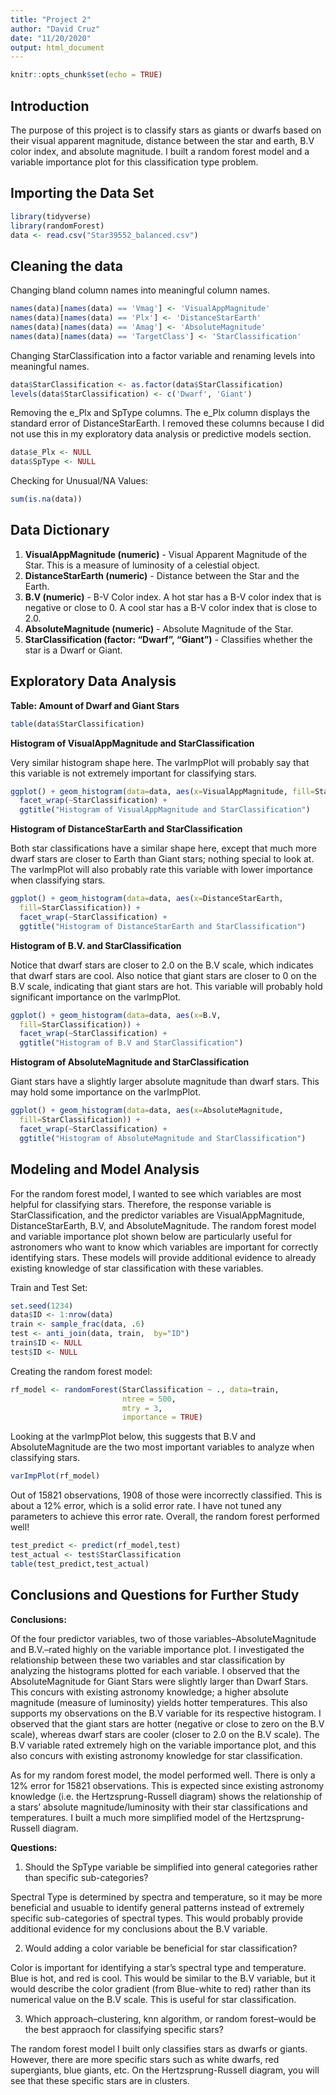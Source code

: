 ```yaml
---
title: "Project 2"
author: "David Cruz"
date: "11/20/2020"
output: html_document
---
```


```r
knitr::opts_chunk$set(echo = TRUE)
```
## Introduction
The purpose of this project is to classify stars as giants or dwarfs based on their visual apparent magnitude, distance between the star and earth, B.V color index, and absolute magnitude. I built a random forest model and a variable importance plot for this classification type problem.

## Importing the Data Set
```r
library(tidyverse)
library(randomForest)
data <- read.csv("Star39552_balanced.csv")
```

## Cleaning the data
Changing bland column names into meaningful column names.
```r
names(data)[names(data) == 'Vmag'] <- 'VisualAppMagnitude'
names(data)[names(data) == 'Plx'] <- 'DistanceStarEarth'
names(data)[names(data) == 'Amag'] <- 'AbsoluteMagnitude'
names(data)[names(data) == 'TargetClass'] <- 'StarClassification'
```

Changing StarClassification into a factor variable and renaming levels into meaningful names.
```r
data$StarClassification <- as.factor(data$StarClassification)
levels(data$StarClassification) <- c('Dwarf', 'Giant')
```

Removing the e_Plx and SpType columns. The e_Plx column displays the standard error of DistanceStarEarth. I removed these columns because I did not use this in my exploratory data analysis or predictive models section.
```r
data$e_Plx <- NULL
data$SpType <- NULL
```

Checking for Unusual/NA Values:
```r
sum(is.na(data))
```

## Data Dictionary
1. **VisualAppMagnitude (numeric)** - Visual Apparent Magnitude of the Star. This is a measure of luminosity of a celestial object.
2. **DistanceStarEarth (numeric)** - Distance between the Star and the Earth.
3. **B.V (numeric)** - B-V Color index. A hot star has a B-V color index that is negative or close to 0. A cool star has a B-V color index that is close to 2.0. 
4. **AbsoluteMagnitude (numeric)** - Absolute Magnitude of the Star.
5. **StarClassification (factor: "Dwarf", "Giant")** - Classifies whether the star is a Dwarf or Giant.

## Exploratory Data Analysis
**Table: Amount of Dwarf and Giant Stars**
```r
table(data$StarClassification)
```

**Histogram of VisualAppMagnitude and StarClassification**

Very similar histogram shape here. The varImpPlot will probably say that this variable is not extremely important for classifying stars.
```r
ggplot() + geom_histogram(data=data, aes(x=VisualAppMagnitude, fill=StarClassification)) +
  facet_wrap(~StarClassification) + 
  ggtitle("Histogram of VisualAppMagnitude and StarClassification")
```

**Histogram of DistanceStarEarth and StarClassification**

Both star classifications have a similar shape here, except that much more dwarf stars are closer to Earth than Giant stars; nothing special to look at. The varImpPlot will also probably rate this variable with lower importance when classifying stars.
```r
ggplot() + geom_histogram(data=data, aes(x=DistanceStarEarth,
  fill=StarClassification)) + 
  facet_wrap(~StarClassification) + 
  ggtitle("Histogram of DistanceStarEarth and StarClassification")
```

**Histogram of B.V. and StarClassification**

Notice that dwarf stars are closer to 2.0 on the B.V scale, which indicates that dwarf stars are cool. Also notice that giant stars are closer to 0 on the B.V scale, indicating that giant stars are hot. This variable will probably hold significant importance on the varImpPlot.
```r
ggplot() + geom_histogram(data=data, aes(x=B.V,
  fill=StarClassification)) + 
  facet_wrap(~StarClassification) + 
  ggtitle("Histogram of B.V and StarClassification")
```

**Histogram of AbsoluteMagnitude and StarClassification**

Giant stars have a slightly larger absolute magnitude than dwarf stars. This may hold some importance on the varImpPlot.
```r
ggplot() + geom_histogram(data=data, aes(x=AbsoluteMagnitude,
  fill=StarClassification)) +
  facet_wrap(~StarClassification) + 
  ggtitle("Histogram of AbsoluteMagnitude and StarClassification")
```

## Modeling and Model Analysis
For the random forest model, I wanted to see which variables are most helpful for classifying stars. Therefore, the response variable is StarClassification, and the predictor variables are VisualAppMagnitude, DistanceStarEarth, B.V, and AbsoluteMagnitude. The random forest model and variable importance plot shown below are particularly useful for astronomers who want to know which variables are important for correctly identifying stars. These models will provide additional evidence to already existing knowledge of star classification with these variables. 

Train and Test Set:
```r
set.seed(1234)
data$ID <- 1:nrow(data)
train <- sample_frac(data, .6)
test <- anti_join(data, train,  by="ID")
train$ID <- NULL
test$ID <- NULL
```

Creating the random forest model:
```r
rf_model <- randomForest(StarClassification ~ ., data=train,
                         ntree = 500,
                         mtry = 3,
                         importance = TRUE)
```

Looking at the varImpPlot below, this suggests that B.V and AbsoluteMagnitude are the two most important variables to analyze when classifying stars.
```r
varImpPlot(rf_model)
```

Out of 15821 observations, 1908 of those were incorrectly classified. This is about a 12% error, which is a solid error rate. I have not tuned any parameters to achieve this error rate. Overall, the random forest performed well!
```r
test_predict <- predict(rf_model,test)
test_actual <- test$StarClassification
table(test_predict,test_actual)
```

## Conclusions and Questions for Further Study

**Conclusions:**

Of the four predictor variables, two of those variables--AbsoluteMagnitude and B.V.--rated highly on the variable importance plot. I investigated the relationship between these two variables and star classification by analyzing the histograms plotted for each variable. I observed that the AbsoluteMagnitude for Giant Stars were slightly larger than Dwarf Stars. This concurs with existing astronomy knowledge; a higher absolute magnitude (measure of luminosity) yields hotter temperatures. This also supports my observations on the B.V variable for its respective histogram. I observed that the giant stars are hotter (negative or close to zero on the B.V scale), whereas dwarf stars are cooler (closer to 2.0 on the B.V scale). The B.V variable rated 
extremely high on the variable importance plot, and this also concurs with existing astronomy knowledge for star classification.

As for my random forest model, the model performed well. There is only a 12% error for 15821 observations. This is expected since existing astronomy knowledge (i.e. the Hertzsprung-Russell diagram) shows the relationship of a stars' absolute magnitude/luminosity with their star classifications and temperatures. I built a much more simplified model of the Hertzsprung-Russell diagram.

**Questions:**

1. Should the SpType variable be simplified into general categories rather than specific sub-categories? 

Spectral Type is determined by spectra and temperature, so it may be more beneficial and usuable to identify general patterns instead of extremely specific sub-categories of spectral types. This would probably provide additional evidence for my conclusions about the B.V variable.

2. Would adding a color variable be beneficial for star classification?

Color is important for identifying a star's spectral type and temperature. Blue is hot, and red is cool. This would be similar to the B.V variable, but it would describe the color gradient (from Blue-white to red) rather than its numerical value on the B.V scale. This is useful for star classification.

3. Which approach--clustering, knn algorithm, or random forest--would be the best appraoch for classifying specific stars?

The random forest model I built only classifies stars as dwarfs or giants. However, there are more specific stars such as white dwarfs, red supergiants, blue giants, etc. On the Hertzsprung-Russell diagram, you will see that these specific stars are in clusters.



